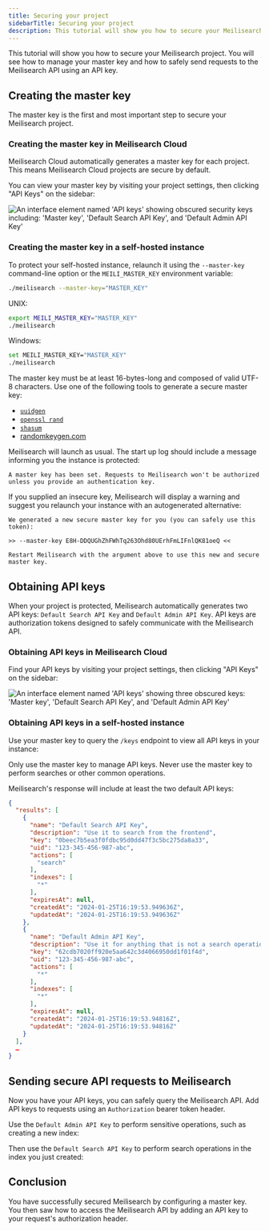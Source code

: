 ```yaml
---
title: Securing your project
sidebarTitle: Securing your project
description: This tutorial will show you how to secure your Meilisearch project.
---
```



This tutorial will show you how to secure your Meilisearch project. You will see how to manage your master key and how to safely send requests to the Meilisearch API using an API key.

## Creating the master key

The master key is the first and most important step to secure your Meilisearch project.

### Creating the master key in Meilisearch Cloud

Meilisearch Cloud automatically generates a master key for each project. This means Meilisearch Cloud projects are secure by default.

You can view your master key by visiting your project settings, then clicking "API Keys" on the sidebar:

<Frame>
  <img src="/assets/images/security/01-master-api-keys.png" alt="An interface element named 'API keys' showing obscured security keys including: 'Master key', 'Default Search API Key', and 'Default Admin API Key'" />
</Frame>

### Creating the master key in a self-hosted instance

To protect your self-hosted instance, relaunch it using the `--master-key` command-line option or the `MEILI_MASTER_KEY` environment variable:

<Tabs>
<Tab title="CLI">

```sh
./meilisearch --master-key="MASTER_KEY"
```

</Tab>

<Tab title="Environment variable">

UNIX:

```sh
export MEILI_MASTER_KEY="MASTER_KEY"
./meilisearch
```

Windows:

```sh
set MEILI_MASTER_KEY="MASTER_KEY"
./meilisearch
```

</Tab>
</Tabs>

<Tip>
The master key must be at least 16-bytes-long and composed of valid UTF-8 characters. Use one of the following tools to generate a secure master key:

- [`uuidgen`](https://www.digitalocean.com/community/tutorials/workflow-command-line-basics-generating-uuids)
- [`openssl rand`](https://www.openssl.org/docs/man1.0.2/man1/rand.html)
- [`shasum`](https://www.commandlinux.com/man-page/man1/shasum.1.html)
- [randomkeygen.com](https://randomkeygen.com/)
</Tip>

Meilisearch will launch as usual. The start up log should include a message informing you the instance is protected:

```
A master key has been set. Requests to Meilisearch won't be authorized unless you provide an authentication key.
```

If you supplied an insecure key, Meilisearch will display a warning and suggest you relaunch your instance with an autogenerated alternative:

```
We generated a new secure master key for you (you can safely use this token):

>> --master-key E8H-DDQUGhZhFWhTq263Ohd80UErhFmLIFnlQK81oeQ <<

Restart Meilisearch with the argument above to use this new and secure master key.
```

## Obtaining API keys

When your project is protected, Meilisearch automatically generates two API keys: `Default Search API Key` and `Default Admin API Key`. API keys are authorization tokens designed to safely communicate with the Meilisearch API.

### Obtaining API keys in Meilisearch Cloud

Find your API keys by visiting your project settings, then clicking "API Keys" on the sidebar:

<Frame>
  <img src="/assets/images/security/01-master-api-keys.png" alt="An interface element named 'API keys' showing three obscured keys: 'Master key', 'Default Search API Key', and 'Default Admin API Key'" />
</Frame>

### Obtaining API keys in a self-hosted instance

Use your master key to query the `/keys` endpoint to view all API keys in your instance:

<CodeSamplesBasicSecurityTutorialListing1 />

<Warning>
Only use the master key to manage API keys. Never use the master key to perform searches or other common operations.
</Warning>

Meilisearch's response will include at least the two default API keys:

```json
{
  "results": [
    {
      "name": "Default Search API Key",
      "description": "Use it to search from the frontend",
      "key": "0beec7b5ea3f0fdbc95d0dd47f3c5bc275da8a33",
      "uid": "123-345-456-987-abc",
      "actions": [
        "search"
      ],
      "indexes": [
        "*"
      ],
      "expiresAt": null,
      "createdAt": "2024-01-25T16:19:53.949636Z",
      "updatedAt": "2024-01-25T16:19:53.949636Z"
    },
    {
      "name": "Default Admin API Key",
      "description": "Use it for anything that is not a search operation. Caution! Do not expose it on a public frontend",
      "key": "62cdb7020ff920e5aa642c3d4066950dd1f01f4d",
      "uid": "123-345-456-987-abc",
      "actions": [
        "*"
      ],
      "indexes": [
        "*"
      ],
      "expiresAt": null,
      "createdAt": "2024-01-25T16:19:53.94816Z",
      "updatedAt": "2024-01-25T16:19:53.94816Z"
    }
  ],
  …
}
```

## Sending secure API requests to Meilisearch

Now you have your API keys, you can safely query the Meilisearch API. Add API keys to requests using an `Authorization` bearer token header.

Use the `Default Admin API Key` to perform sensitive operations, such as creating a new index:

<CodeSamplesBasicSecurityTutorialAdmin1 />

Then use the `Default Search API Key` to perform search operations in the index you just created:

<CodeSamplesBasicSecurityTutorialSearch1 />

## Conclusion

You have successfully secured Meilisearch by configuring a master key. You then saw how to access the Meilisearch API by adding an API key to your request's authorization header.
